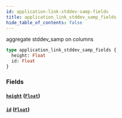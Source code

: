 ```yaml
---
id: application-link-stddev-samp-fields
title: application_link_stddev_samp_fields
hide_table_of_contents: false
---
```


aggregate stddev_samp on columns

```graphql
type application_link_stddev_samp_fields {
  height: Float
  id: Float
}
```

### Fields

#### [`height`](#) ([`Float`](/07-graphql/scalars/float))

#### [`id`](#) ([`Float`](/07-graphql/scalars/float))
